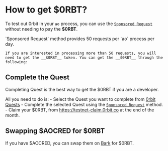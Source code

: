 
# How to get $0RBT?

To test out 0rbit in your `ao` process, you can use the [`Sponsored Request`](/developer/get-request#sponsored-request) without needing to pay the __$0RBT__.

<Callout type="info" emoji="ℹ️">
    `Sponsored Request` method provides 50 requests per `ao` process per day.

    If you are interested in processing more than 50 requests, you will need to get the __$0RBT__ token. You can get the __$0RBT__ through the following:
</Callout>


## Complete the Quest

Completing Quest is the best way to get the $0RBT if you are a developer. 

All you need to do is:
    - Select the Quest you want to complete from [0rbit Quests](https://0rbit.co/quests)
    - Complete the selected Quest using the [`Sponsored Request`](/developer/get-request#sponsored-request) method.
    - Claim your $0RBT, from https://testnet-claim.0rbit.co at the end of the month.

## Swapping $AOCRED for $0RBT

If you have $AOCRED, you can swap them on [Bark](https://bark.arweave.dev) for $0RBT.